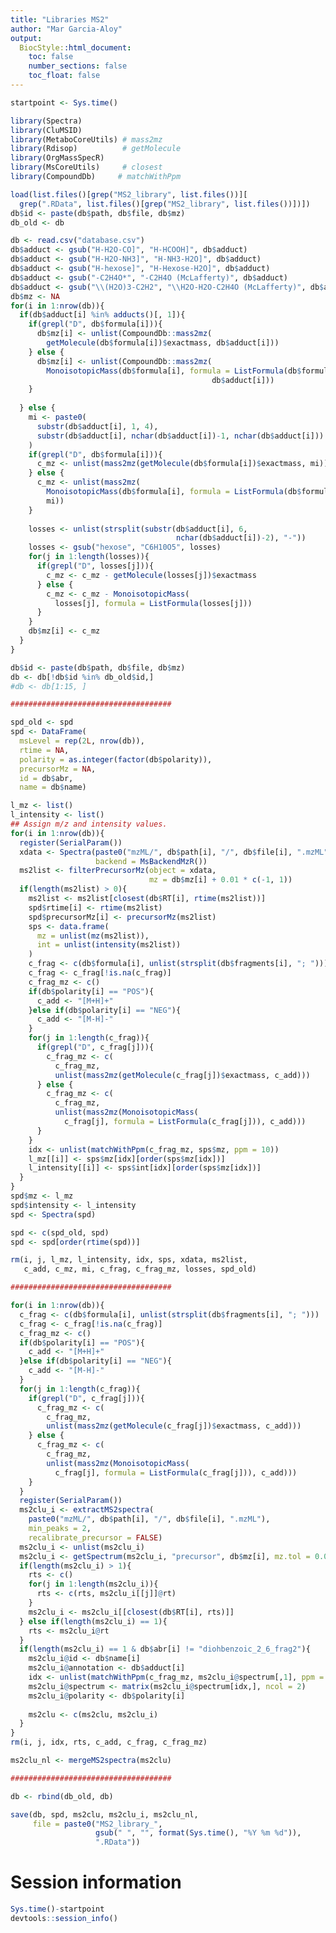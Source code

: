 ```yaml
---
title: "Libraries MS2"
author: "Mar Garcia-Aloy"
output: 
  BiocStyle::html_document:
    toc: false
    number_sections: false
    toc_float: false
---
```


```r
startpoint <- Sys.time()
```

```r
library(Spectra)
library(CluMSID)
library(MetaboCoreUtils) # mass2mz
library(Rdisop)          # getMolecule
library(OrgMassSpecR)
library(MsCoreUtils)     # closest
library(CompoundDb)     # matchWithPpm 

load(list.files()[grep("MS2_library", list.files())][
  grep(".RData", list.files()[grep("MS2_library", list.files())])])
db$id <- paste(db$path, db$file, db$mz)
db_old <- db

db <- read.csv("database.csv")
db$adduct <- gsub("H-H2O-CO]", "H-HCOOH]", db$adduct)
db$adduct <- gsub("H-H2O-NH3]", "H-NH3-H2O]", db$adduct)
db$adduct <- gsub("H-hexose]", "H-Hexose-H2O]", db$adduct)
db$adduct <- gsub("-C2H4O*", "-C2H4O (McLafferty)", db$adduct)
db$adduct <- gsub("\\(H2O)3-C2H2", "\\H2O-H2O-C2H4O (McLafferty)", db$adduct)
db$mz <- NA
for(i in 1:nrow(db)){
  if(db$adduct[i] %in% adducts()[, 1]){
    if(grepl("D", db$formula[i])){
      db$mz[i] <- unlist(CompoundDb::mass2mz(
        getMolecule(db$formula[i])$exactmass, db$adduct[i]))
    } else {
      db$mz[i] <- unlist(CompoundDb::mass2mz(
        MonoisotopicMass(db$formula[i], formula = ListFormula(db$formula[i])), 
                                             db$adduct[i]))
    }
    
  } else {
    mi <- paste0(
      substr(db$adduct[i], 1, 4),
      substr(db$adduct[i], nchar(db$adduct[i])-1, nchar(db$adduct[i]))
    )
    if(grepl("D", db$formula[i])){
      c_mz <- unlist(mass2mz(getMolecule(db$formula[i])$exactmass, mi))
    } else {
      c_mz <- unlist(mass2mz(
        MonoisotopicMass(db$formula[i], formula = ListFormula(db$formula[i])), 
        mi))
    }
    
    losses <- unlist(strsplit(substr(db$adduct[i], 6, 
                                     nchar(db$adduct[i])-2), "-"))
    losses <- gsub("hexose", "C6H10O5", losses)
    for(j in 1:length(losses)){
      if(grepl("D", losses[j])){
        c_mz <- c_mz - getMolecule(losses[j])$exactmass 
      } else {
        c_mz <- c_mz - MonoisotopicMass(
          losses[j], formula = ListFormula(losses[j]))
      }
    }
    db$mz[i] <- c_mz
  }
}

db$id <- paste(db$path, db$file, db$mz)
db <- db[!db$id %in% db_old$id,]
#db <- db[1:15, ]

####################################

spd_old <- spd
spd <- DataFrame(
  msLevel = rep(2L, nrow(db)),
  rtime = NA,
  polarity = as.integer(factor(db$polarity)),
  precursorMz = NA,
  id = db$abr,
  name = db$name)

l_mz <- list()
l_intensity <- list()
## Assign m/z and intensity values.
for(i in 1:nrow(db)){
  register(SerialParam())
  xdata <- Spectra(paste0("mzML/", db$path[i], "/", db$file[i], ".mzML"), 
                   backend = MsBackendMzR())
  ms2list <- filterPrecursorMz(object = xdata, 
                               mz = db$mz[i] + 0.01 * c(-1, 1))
  if(length(ms2list) > 0){
    ms2list <- ms2list[closest(db$RT[i], rtime(ms2list))]
    spd$rtime[i] <- rtime(ms2list)
    spd$precursorMz[i] <- precursorMz(ms2list)
    sps <- data.frame(
      mz = unlist(mz(ms2list)),
      int = unlist(intensity(ms2list))
    )
    c_frag <- c(db$formula[i], unlist(strsplit(db$fragments[i], "; ")))
    c_frag <- c_frag[!is.na(c_frag)]
    c_frag_mz <- c()
    if(db$polarity[i] == "POS"){
      c_add <- "[M+H]+"
    }else if(db$polarity[i] == "NEG"){
      c_add <- "[M-H]-"
    }
    for(j in 1:length(c_frag)){
      if(grepl("D", c_frag[j])){
        c_frag_mz <- c(
          c_frag_mz, 
          unlist(mass2mz(getMolecule(c_frag[j])$exactmass, c_add))) 
      } else {
        c_frag_mz <- c(
          c_frag_mz, 
          unlist(mass2mz(MonoisotopicMass(
            c_frag[j], formula = ListFormula(c_frag[j])), c_add)))
      }
    }
    idx <- unlist(matchWithPpm(c_frag_mz, sps$mz, ppm = 10))
    l_mz[[i]] <- sps$mz[idx][order(sps$mz[idx])]
    l_intensity[[i]] <- sps$int[idx][order(sps$mz[idx])] 
  }
}
spd$mz <- l_mz
spd$intensity <- l_intensity
spd <- Spectra(spd)

spd <- c(spd_old, spd)
spd <- spd[order(rtime(spd))]

rm(i, j, l_mz, l_intensity, idx, sps, xdata, ms2list,
   c_add, c_mz, mi, c_frag, c_frag_mz, losses, spd_old)

####################################

for(i in 1:nrow(db)){
  c_frag <- c(db$formula[i], unlist(strsplit(db$fragments[i], "; ")))
  c_frag <- c_frag[!is.na(c_frag)]
  c_frag_mz <- c()
  if(db$polarity[i] == "POS"){
    c_add <- "[M+H]+"
  }else if(db$polarity[i] == "NEG"){
    c_add <- "[M-H]-"
  }
  for(j in 1:length(c_frag)){
    if(grepl("D", c_frag[j])){
      c_frag_mz <- c(
        c_frag_mz, 
        unlist(mass2mz(getMolecule(c_frag[j])$exactmass, c_add))) 
    } else {
      c_frag_mz <- c(
        c_frag_mz, 
        unlist(mass2mz(MonoisotopicMass(
          c_frag[j], formula = ListFormula(c_frag[j])), c_add))) 
    }
  }
  register(SerialParam())
  ms2clu_i <- extractMS2spectra(
    paste0("mzML/", db$path[i], "/", db$file[i], ".mzML"),
    min_peaks = 2,
    recalibrate_precursor = FALSE)
  ms2clu_i <- unlist(ms2clu_i)
  ms2clu_i <- getSpectrum(ms2clu_i, "precursor", db$mz[i], mz.tol = 0.01)
  if(length(ms2clu_i) > 1){
    rts <- c()
    for(j in 1:length(ms2clu_i)){
      rts <- c(rts, ms2clu_i[[j]]@rt)
    }
    ms2clu_i <- ms2clu_i[[closest(db$RT[i], rts)]]
  } else if(length(ms2clu_i) == 1){
    rts <- ms2clu_i@rt
  }
  if(length(ms2clu_i) == 1 & db$abr[i] != "diohbenzoic_2_6_frag2"){
    ms2clu_i@id <- db$name[i]
    ms2clu_i@annotation <- db$adduct[i]
    idx <- unlist(matchWithPpm(c_frag_mz, ms2clu_i@spectrum[,1], ppm = 10))
    ms2clu_i@spectrum <- matrix(ms2clu_i@spectrum[idx,], ncol = 2)
    ms2clu_i@polarity <- db$polarity[i]
    
    ms2clu <- c(ms2clu, ms2clu_i) 
  }
}
rm(i, j, idx, rts, c_add, c_frag, c_frag_mz)

ms2clu_nl <- mergeMS2spectra(ms2clu)

####################################

db <- rbind(db_old, db)

save(db, spd, ms2clu, ms2clu_i, ms2clu_nl,
     file = paste0("MS2_library_", 
                   gsub(" ", "", format(Sys.time(), "%Y %m %d")), 
                   ".RData"))
```


# Session information

```r
Sys.time()-startpoint
devtools::session_info()
```
